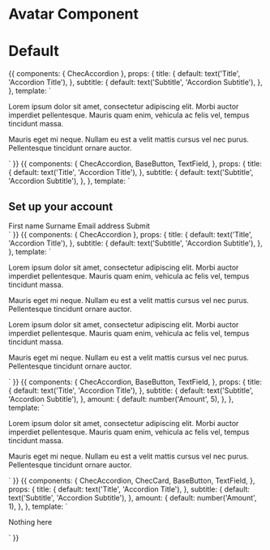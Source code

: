 
<Meta title="Components/Accordion" component={ChecAccordion} />

# Avatar Component

<Props of={ChecAccordion} />

# Default

<Preview>
  <Story name="Default">
    {{
      components: {
        ChecAccordion
      },
      props: {
        title: {
          default: text('Title', 'Accordion Title'),
        },
        subtitle: {
          default: text('Subtitle', 'Accordion Subtitle'),
        },
      },
      template: `
        <div class="p-16 flex justify-center w-full">
          <ChecAccordion
            :title="title"
            :subtitle="subtitle"
            class="w-1/2"
          >
            <p>Lorem ipsum dolor sit amet, consectetur adipiscing elit. Morbi auctor imperdiet pellentesque. Mauris quam enim, vehicula ac felis vel, tempus tincidunt massa.</p>
            <p>Mauris eget mi neque. Nullam eu est a velit mattis cursus vel nec purus. Pellentesque tincidunt ornare auctor.</p>
          </ChecAccordion>
        </div>`
    }}
  </Story>
</Preview>

<Preview>
  <Story name="With Form">
    {{
      components: {
        ChecAccordion,
        BaseButton,
        TextField,
      },
      props: {
        title: {
          default: text('Title', 'Accordion Title'),
        },
        subtitle: {
          default: text('Subtitle', 'Accordion Subtitle'),
        },
      },
      template: `
        <div class="p-16 flex justify-center w-full">
          <ChecAccordion
            :title="title"
            :subtitle="subtitle"
            class="w-1/2"
          >
            <h2 class="text-lg mb-4 font-bold">Set up your account</h2>
            <label class="block mb-4">
              First name
              <TextField value="Leslie" class="w-full" />
            </label>
            <label class="block mb-4">
              Surname
              <TextField value="Lawless" class="w-full" />
            </label>
            <label class="block mb-4">
              Email address
              <TextField value="lezlie@example.com" class="w-full" />
            </label>
            <BaseButton color="green" class="mt-8">Submit</BaseButton>
          </ChecAccordion>
        </div>`
    }}
  </Story>
</Preview>

<Preview>
  <Story name="Start Active">
    {{
      components: {
        ChecAccordion
      },
      props: {
        title: {
          default: text('Title', 'Accordion Title'),
        },
        subtitle: {
          default: text('Subtitle', 'Accordion Subtitle'),
        },
      },
      template: `
        <div class="p-16 flex flex-col items-center w-full">
          <ChecAccordion
            :title="title"
            :subtitle="subtitle"
            :open="true"
            class="w-1/2"
          >
            <p>Lorem ipsum dolor sit amet, consectetur adipiscing elit. Morbi auctor imperdiet pellentesque. Mauris quam enim, vehicula ac felis vel, tempus tincidunt massa.</p>
            <p>Mauris eget mi neque. Nullam eu est a velit mattis cursus vel nec purus. Pellentesque tincidunt ornare auctor.</p>
          </ChecAccordion>
          <ChecAccordion
            :title="title"
            :subtitle="subtitle"
            class="w-1/2"
          >
            <p>Lorem ipsum dolor sit amet, consectetur adipiscing elit. Morbi auctor imperdiet pellentesque. Mauris quam enim, vehicula ac felis vel, tempus tincidunt massa.</p>
            <p>Mauris eget mi neque. Nullam eu est a velit mattis cursus vel nec purus. Pellentesque tincidunt ornare auctor.</p>
          </ChecAccordion>
        </div>`
    }}
  </Story>
</Preview>

<Preview>
  <Story name="List">
    {{
      components: {
        ChecAccordion,
        BaseButton,
        TextField,
      },
      props: {
        title: {
          default: text('Title', 'Accordion Title'),
        },
        subtitle: {
          default: text('Subtitle', 'Accordion Subtitle'),
        },
        amount: {
          default: number('Amount', 5),
        },
      },
      template: `
        <div class="p-16 flex flex-col items-center w-full">
          <ChecAccordion
            v-for="n in amount"
            :title="title"
            :subtitle="subtitle"
            class="w-1/2"
          >
            <p>Lorem ipsum dolor sit amet, consectetur adipiscing elit. Morbi auctor imperdiet pellentesque. Mauris quam enim, vehicula ac felis vel, tempus tincidunt massa.</p>
            <p>Mauris eget mi neque. Nullam eu est a velit mattis cursus vel nec purus. Pellentesque tincidunt ornare auctor.</p>
          </ChecAccordion>
        </div>`
    }}
  </Story>
</Preview>

<Preview>
  <Story name="With Card">
    {{
      components: {
        ChecAccordion,
        ChecCard,
        BaseButton,
        TextField,
      },
      props: {
        title: {
          default: text('Title', 'Accordion Title'),
        },
        subtitle: {
          default: text('Subtitle', 'Accordion Subtitle'),
        },
        amount: {
          default: number('Amount', 1),
        },
      },
      template: `
        <div class="p-16 flex flex-col items-center w-full">
          <ChecAccordion
            v-for="n in amount"
            :title="title"
            :subtitle="subtitle"
            class="w-1/2"
          >
            <ChecCard :borders="'none'" class="w-full h-40">
              <p class="self-center mx-auto">Nothing here</p>
            </ChecCard>
          </ChecAccordion>
        </div>`
    }}
  </Story>
</Preview>